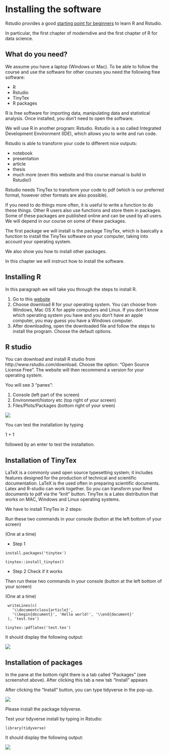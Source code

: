 # Installing the software

Rstudio provides a good [starting point for beginners](https://education.rstudio.com/learn/beginner/) to learn R and Rstudio.

In particular, the first chapter of moderndive and the first chapter of R for data science.

## What do you need?


We assume you have a laptop (Windows or Mac). To be able to follow the course and use the software for other courses you need the following free software:

- R
- Rstudio
- TinyTex
- R packages

R is free software for importing data, manipulating data and statistical analysis. Once installed, you don't need to open the software.

We will use R in another program: Rstudio. Rstudio is a so called Integrated Development Environment (IDE), which allows you to write and run code.

Rstudio is able to transform your code to different nice outputs:

- notebook
- presentation
- article
- thesis
- much more (even this website and this course manual is build in Rstudio!)

Rstudio needs TinyTex to transform your code to pdf (which is our preferred format, however other formats are also possible).

If you need to do things more often, it is useful to write a function to do these things. Other R users also use functions and store them in packages. Some of these packages are published online and can be used by all users. We will depend in our course on some of these packages.

The first package we will install is the package TinyTex, which is basically a function to install the TinyTex software on your computer, taking into account your operating system.

We also show you how to install other packages.

In this chapter we will instruct how to install the software.


## Installing R

In this paragraph we will take you through the steps to install R.

1. Go to this [website](https://mirror.lyrahosting.com/CRAN/)
2. Choose download R for your operating system. You can choose from Windows, Mac OS X for apple computers and Linux. If you don't know which operating system you have and you don't have an apple computer, you may guess you have a Windows computer.
3. After downloading, open the downloaded file and follow the steps to install the program. Choose the default options.


## R studio

You can download and install R studio from http://www.rstudio.com/download. Choose the option: "Open Source License Free". The website will then recommend a version for your operating system.

You will see 3 "panes":

1. Console (left part of the screen)
2. Environment/history etc (top right of your screen)
3. Files/Plots/Packages (bottom right of your sreen)

![](Rstudio.PNG)

You can test the installation by typing

1 + 1 

followed by an enter to test the installation.

## Installation of TinyTex

LaTeX is a commonly used open source typesetting system; it includes features designed for the production of technical and scientific documentation. LaTeX is the used often in preparing scientific documents.
Latex and R-studio can work together. So you can transform your Rmd documents to pdf via the "knit" button.
TinyTex is a Latex distribution that works on MAC, Windows and Linux operating systems.

We have to install TinyTex in 2 steps:

Run these two commands in your console (button at the left bottom of your screen)

(One at a time)

- Step 1

```
install.packages('tinytex')

tinytex::install_tinytex()
```

- Step 2 Check if it works


Then run these two commands in your console (button at the left bottom of your screen)

(One at a time)

```
 writeLines(c(
   '\\documentclass{article}',
   '\\begin{document}', 'Hello world!', '\\end{document}'
 ), 'test.tex')

tinytex::pdflatex('test.tex')
```

It should display the following output:

![](tinytex.png)

## Installation of packages

In the pane at the bottom right there is a tab called "Packages" (see screenshot above).
After clicking this tab a new tab "Install" appears


After clicking the "Install" button, you can type tidyverse in the pop-up.


![](install.PNG)


Please install the package tidyverse.

Test your tidyverse install by typing in Rstudio:

```
library(tidyverse)
```

It should display the following output:

![](tidyverse.png)







